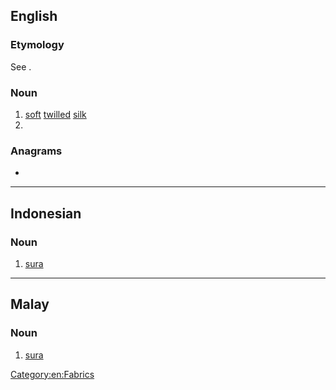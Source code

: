 {{also|şurah}}
==English==

===Etymology===
See {{m|en|sura}}.<!--what about the silk sense? User:Mglovesfun-->

===Noun===
{{en-noun}}

# [[soft]] [[twill]]ed [[silk]]
# {{alternative spelling of|sura|lang=en}}

===Anagrams===
* {{anagrams|en|Ashur|Rauhs|Shuar|sahur|shura}}

[[Category:en:Fabrics]]

----

==Indonesian==

===Noun===
{{id-noun}}

# {{lb|id|Islam}} [[sura]]

----

==Malay==

===Noun===
{{ms-noun}}

# {{lb|ms|Islam}} [[sura]]